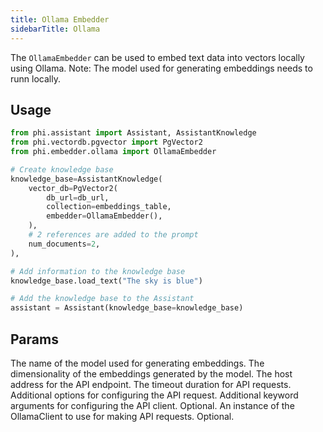 ```yaml
---
title: Ollama Embedder
sidebarTitle: Ollama
---
```


The `OllamaEmbedder` can be used to embed text data into vectors locally using Ollama. Note: The model used for generating embeddings needs to runn locally.

## Usage

```python
from phi.assistant import Assistant, AssistantKnowledge
from phi.vectordb.pgvector import PgVector2
from phi.embedder.ollama import OllamaEmbedder

# Create knowledge base
knowledge_base=AssistantKnowledge(
    vector_db=PgVector2(
        db_url=db_url,
        collection=embeddings_table,
        embedder=OllamaEmbedder(),
    ),
    # 2 references are added to the prompt
    num_documents=2,
),

# Add information to the knowledge base
knowledge_base.load_text("The sky is blue")

# Add the knowledge base to the Assistant
assistant = Assistant(knowledge_base=knowledge_base)
```

## Params

<ResponseField name="model" type="str" default="openhermes">
  The name of the model used for generating embeddings.
</ResponseField>
<ResponseField name="dimensions" type="int" default="4096">
  The dimensionality of the embeddings generated by the model.
</ResponseField>
<ResponseField name="host" type="str">
  The host address for the API endpoint.
</ResponseField>
<ResponseField name="timeout" type="Any">
  The timeout duration for API requests.
</ResponseField>
<ResponseField name="options" type="Any">
  Additional options for configuring the API request.
</ResponseField>
<ResponseField name="client_kwargs" type="Optional[Dict[str, Any]]">
  Additional keyword arguments for configuring the API client. Optional.
</ResponseField>
<ResponseField name="ollama_client" type="Optional[OllamaClient]">
  An instance of the OllamaClient to use for making API requests. Optional.
</ResponseField>

